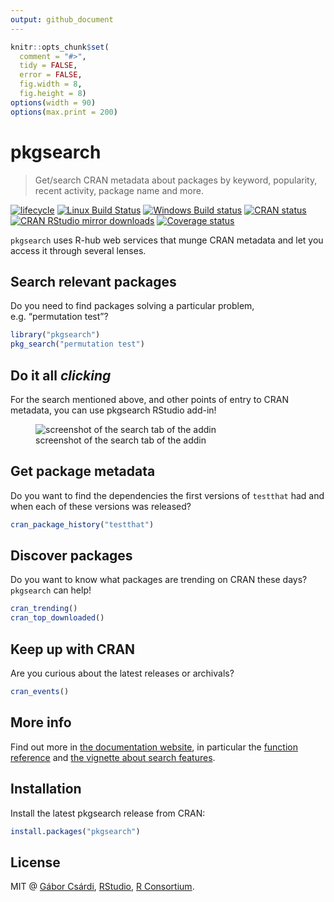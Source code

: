 ```yaml
---
output: github_document
---
```



<!-- README.md is generated from README.Rmd. Please edit that file -->

```r
knitr::opts_chunk$set(
  comment = "#>",
  tidy = FALSE,
  error = FALSE,
  fig.width = 8,
  fig.height = 8)
options(width = 90)
options(max.print = 200)
```

# pkgsearch

> Get/search CRAN metadata about packages by keyword, popularity, recent activity, package name and more.

<!-- badges: start -->
[![lifecycle](https://img.shields.io/badge/lifecycle-maturing-blue.svg)](https://www.tidyverse.org/lifecycle/#maturing)
[![Linux Build Status](https://travis-ci.org/r-hub/pkgsearch.svg?branch=master)](https://travis-ci.org/r-hub/pkgsearch)
[![Windows Build status](https://ci.appveyor.com/api/projects/status/github/r-hub/pkgsearch?svg=true)](https://ci.appveyor.com/project/gaborcsardi/pkgsearch)
[![CRAN status](https://www.r-pkg.org/badges/version/pkgsearch)](https://cran.r-project.org/package=pkgsearch)
[![CRAN RStudio mirror downloads](https://cranlogs.r-pkg.org/badges/pkgsearch)](https://www.r-pkg.org/pkg/pkgsearch)
[![Coverage status](https://codecov.io/gh/r-hub/pkgsearch/branch/master/graph/badge.svg)](https://codecov.io/github/r-hub/pkgsearch?branch=master)
<!-- badges: end -->

`pkgsearch` uses R-hub web services that munge CRAN metadata and let you access it through several lenses.

## Search relevant packages

Do you need to find packages solving a particular problem, e.g. "permutation test"? 

```r
library("pkgsearch")
pkg_search("permutation test")
```

## Do it all *clicking*

For the search mentioned above, and other points of entry to CRAN metadata, you can use pkgsearch RStudio add-in!

![screenshot of the search tab of the addin](https://r-hub.github.io/pkgsearch/articles/figures/pkgsearch.png)

## Get package metadata

Do you want to find the dependencies the first versions of `testthat` had and when each of these versions was released? 

```r
cran_package_history("testthat")
```

## Discover packages

Do you want to know what packages are trending on CRAN these days? `pkgsearch` can help!

```r
cran_trending()
cran_top_downloaded()
```

## Keep up with CRAN

Are you curious about the latest releases or archivals?

```r
cran_events()
```

## More info

Find out more in [the documentation website](https://r-hub.github.io/pkgsearch/), in particular the [function reference](https://r-hub.github.io/pkgsearch/reference/index.html) and [the vignette about search features](https://r-hub.github.io/pkgsearch/articles/search.html).

## Installation

Install the latest pkgsearch release from CRAN:

```r
install.packages("pkgsearch")
```

## License

MIT @ [Gábor Csárdi](https://github.com/gaborcsardi),
      [RStudio](https://github.com/rstudio), [R Consortium](https://www.r-consortium.org/).
